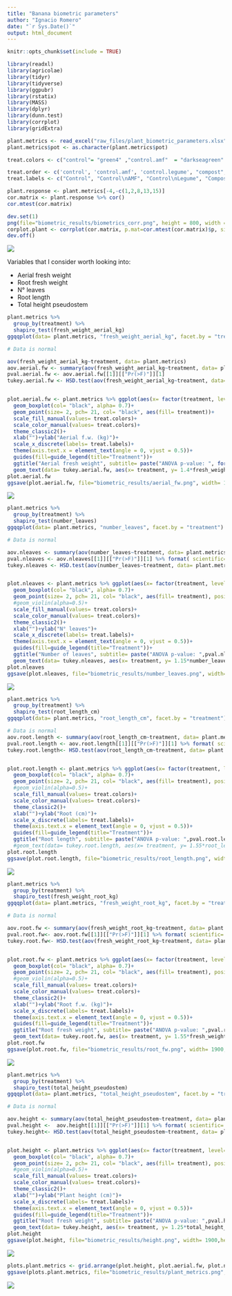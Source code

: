 ```yaml
---
title: "Banana biometric parameters"
author: "Ignacio Romero"
date: "`r Sys.Date()`"
output: html_document
---
```


```r
knitr::opts_chunk$set(include = TRUE)

```

```r
library(readxl)
library(agricolae)
library(tidyr)
library(tidyverse)
library(ggpubr)
library(rstatix)
library(MASS)
library(dplyr)
library(dunn.test)
library(corrplot)
library(gridExtra)
```

```r
plant.metrics <- read_excel("raw_files/plant_biometric_parameters.xlsx")
plant.metrics$pot <- as.character(plant.metrics$pot)
```

```r
treat.colors <- c("control"= "green4" ,"control.amf"  = "darkseagreen" , "chicken.manure"= "royalblue1", "cow.manure" = "red3","mo.pellet"= "darkorchid1","compost"="chocolate4","control.legumes"="darkolivegreen4")

treat.order <- c('control', 'control.amf', 'control.legume', "compost", "chicken.manure", "cow.manure", "mo.pellet") 
treat.labels <- c("Control", "Control\nAMF", "Control\nLegume", "Compost", "Chicken\nmanure", "Cow\nmanure", "Pellet")
```


```r
plant.response <- plant.metrics[-4,-c(1,2,8,13,15)]
cor.matrix <- plant.response %>% cor()
cor.mtest(cor.matrix)

dev.set(1)
png(file="biometric_results/biometrics_corr.png", height = 800, width = 800)
corplot.plant <- corrplot(cor.matrix, p.mat=cor.mtest(cor.matrix)$p, sig.level = 0.05, order= "hclust", type= "upper", method= "number", insig = "pch", pch=4,number.cex = 1.4, tl.cex =1.5)
dev.off()
```

![](biometric_results/biometrics_corr.png)

Variables that I consider worth looking into: 

* Aerial fresh weight 
* Root fresh weight
* N° leaves
* Root length
* Total height pseudostem


```r
plant.metrics %>% 
  group_by(treatment) %>% 
  shapiro_test(fresh_weight_aerial_kg)
ggqqplot(data= plant.metrics, "fresh_weight_aerial_kg", facet.by = "treatment")

# Data is normal

aov(fresh_weight_aerial_kg~treatment, data= plant.metrics)
aov.aerial.fw <- summary(aov(fresh_weight_aerial_kg~treatment, data= plant.metrics))
pval.aerial.fw <- aov.aerial.fw[[1]][["Pr(>F)"]][1]
tukey.aerial.fw <- HSD.test(aov(fresh_weight_aerial_kg~treatment, data= plant.metrics), "treatment")$groups %>% rownames_to_column(var= "treatment")


plot.aerial.fw <- plant.metrics %>% ggplot(aes(x= factor(treatment, level= treat.order), y= fresh_weight_aerial_kg, fill= treatment))+
  geom_boxplot(col= "black", alpha= 0.7)+
  geom_point(size= 2, pch= 21, col= "black", aes(fill= treatment))+
  scale_fill_manual(values= treat.colors)+
  scale_color_manual(values= treat.colors)+
  theme_classic2()+
  xlab("")+ylab("Aerial f.w. (kg)")+
  scale_x_discrete(labels= treat.labels)+
  theme(axis.text.x = element_text(angle = 0, vjust = 0.5))+
  guides(fill=guide_legend(title="Treatment"))+
  ggtitle("Aerial fresh weight", subtitle= paste("ANOVA p-value: ", format(pval.aerial.fw, scientific= TRUE, digits=2 ), sep= ""))+
  geom_text(data= tukey.aerial.fw, aes(x= treatment, y= 1.4*fresh_weight_aerial_kg, label= groups))
plot.aerial.fw
ggsave(plot.aerial.fw, file="biometric_results/aerial_fw.png", width= 1900,height= 1200, units= "px")
```

![](biometric_results/aerial_fw.png)

```r
plant.metrics %>% 
  group_by(treatment) %>% 
  shapiro_test(number_leaves)
ggqqplot(data= plant.metrics, "number_leaves", facet.by = "treatment")

# Data is normal

aov.nleaves <- summary(aov(number_leaves~treatment, data= plant.metrics))
pval.nleaves <- aov.nleaves[[1]][["Pr(>F)"]][1] %>% format( scientific= TRUE, digits=2 )
tukey.nleaves <- HSD.test(aov(number_leaves~treatment, data= plant.metrics), "treatment")$groups %>% rownames_to_column(var= "treatment")


plot.nleaves <- plant.metrics %>% ggplot(aes(x= factor(treatment, level= treat.order), y= number_leaves, fill= treatment))+
  geom_boxplot(col= "black", alpha= 0.7)+
  geom_point(size= 2, pch= 21, col= "black", aes(fill= treatment), position= position_jitter(width=0.1, height=0))+
  #geom_violin(alpha=0.5)+
  scale_fill_manual(values= treat.colors)+
  scale_color_manual(values= treat.colors)+
  theme_classic2()+
  xlab("")+ylab("N° leaves")+
  scale_x_discrete(labels= treat.labels)+
  theme(axis.text.x = element_text(angle = 0, vjust = 0.5))+
  guides(fill=guide_legend(title="Treatment"))+
  ggtitle("Number of leaves", subtitle= paste("ANOVA p-value: ",pval.nleaves , sep= ""))+
  geom_text(data= tukey.nleaves, aes(x= treatment, y= 1.15*number_leaves, label= groups))
plot.nleaves
ggsave(plot.nleaves, file="biometric_results/number_leaves.png", width= 1900,height= 1200, units= "px")
```

![](biometric_results/number_leaves.png)

```r
plant.metrics %>% 
  group_by(treatment) %>% 
  shapiro_test(root_length_cm)
ggqqplot(data= plant.metrics, "root_length_cm", facet.by = "treatment")

# Data is normal
aov.root.length <- summary(aov(root_length_cm~treatment, data= plant.metrics))
pval.root.length <- aov.root.length[[1]][["Pr(>F)"]][1] %>% format( scientific= TRUE, digits=2 )
tukey.root.length<- HSD.test(aov(root_length_cm~treatment, data= plant.metrics), "treatment")$groups %>% rownames_to_column(var= "treatment")


plot.root.length <- plant.metrics %>% ggplot(aes(x= factor(treatment, level= treat.order), y= root_length_cm, fill= treatment))+
  geom_boxplot(col= "black", alpha= 0.7)+
  geom_point(size= 2, pch= 21, col= "black", aes(fill= treatment), position= position_jitter(width=0.1, height=0))+
  #geom_violin(alpha=0.5)+
  scale_fill_manual(values= treat.colors)+
  scale_color_manual(values= treat.colors)+
  theme_classic2()+
  xlab("")+ylab("Root (cm)")+
  scale_x_discrete(labels= treat.labels)+
  theme(axis.text.x = element_text(angle = 0, vjust = 0.5))+
  guides(fill=guide_legend(title="Treatment"))+
  ggtitle("Root length", subtitle= paste("ANOVA p-value: ",pval.root.length, sep= ""))#+
  #geom_text(data= tukey.root.length, aes(x= treatment, y= 1.55*root_length_cm, label= groups))
plot.root.length
ggsave(plot.root.length, file="biometric_results/root_length.png", width= 1900,height= 1200, units= "px")
```

![](biometric_results/root_length.png)

```r
plant.metrics %>% 
  group_by(treatment) %>% 
  shapiro_test(fresh_weight_root_kg)
ggqqplot(data= plant.metrics, "fresh_weight_root_kg", facet.by = "treatment")

# Data is normal

aov.root.fw <- summary(aov(fresh_weight_root_kg~treatment, data= plant.metrics))
pval.root.fw<- aov.root.fw[[1]][["Pr(>F)"]][1] %>% format( scientific= TRUE, digits=2 )
tukey.root.fw<- HSD.test(aov(fresh_weight_root_kg~treatment, data= plant.metrics), "treatment")$groups %>% rownames_to_column(var= "treatment")


plot.root.fw <- plant.metrics %>% ggplot(aes(x= factor(treatment, level= treat.order), y= fresh_weight_root_kg, fill= treatment))+
  geom_boxplot(col= "black", alpha= 0.7)+
  geom_point(size= 2, pch= 21, col= "black", aes(fill= treatment), position= position_jitter(width=0.1, height=0))+
  #geom_violin(alpha=0.5)+
  scale_fill_manual(values= treat.colors)+
  scale_color_manual(values= treat.colors)+
  theme_classic2()+
  xlab("")+ylab("Root f.w. (kg)")+
  scale_x_discrete(labels= treat.labels)+
  theme(axis.text.x = element_text(angle = 0, vjust = 0.5))+
  guides(fill=guide_legend(title="Treatment"))+
  ggtitle("Root fresh weight", subtitle= paste("ANOVA p-value: ",pval.root.fw, sep= ""))+
  geom_text(data= tukey.root.fw, aes(x= treatment, y= 1.55*fresh_weight_root_kg, label= groups))
plot.root.fw
ggsave(plot.root.fw, file="biometric_results/root_fw.png", width= 1900,height= 1200, units= "px")
```

![](biometric_results/root_fw.png)

```r
plant.metrics %>% 
  group_by(treatment) %>% 
  shapiro_test(total_height_pseudostem)
ggqqplot(data= plant.metrics, "total_height_pseudostem", facet.by = "treatment")

# Data is normal

aov.height <- summary(aov(total_height_pseudostem~treatment, data= plant.metrics))
pval.height <-  aov.height[[1]][["Pr(>F)"]][1] %>% format( scientific= TRUE, digits=2 )
tukey.height<- HSD.test(aov(total_height_pseudostem~treatment, data= plant.metrics), "treatment")$groups %>% rownames_to_column(var= "treatment")


plot.height <- plant.metrics %>% ggplot(aes(x= factor(treatment, level= treat.order), y= total_height_pseudostem, fill= treatment))+
  geom_boxplot(col= "black", alpha= 0.7)+
  geom_point(size= 2, pch= 21, col= "black", aes(fill= treatment), position= position_jitter(width=0.1, height=0))+
  #geom_violin(alpha=0.5)+
  scale_fill_manual(values= treat.colors)+
  scale_color_manual(values= treat.colors)+
  theme_classic2()+
  xlab("")+ylab("Plant height (cm)")+
  scale_x_discrete(labels= treat.labels)+
  theme(axis.text.x = element_text(angle = 0, vjust = 0.5))+
  guides(fill=guide_legend(title="Treatment"))+
  ggtitle("Root fresh weight", subtitle= paste("ANOVA p-value: ",pval.height, sep= ""))+
  geom_text(data= tukey.height, aes(x= treatment, y= 1.25*total_height_pseudostem, label= groups))
plot.height
ggsave(plot.height, file="biometric_results/height.png", width= 1900,height= 1200, units= "px")
```

![](biometric_results/height.png)

```r
plots.plant.metrics <- grid.arrange(plot.height, plot.aerial.fw, plot.nleaves, plot.root.length, plot.root.fw)
ggsave(plots.plant.metrics, file="biometric_results/plant_metrics.png", width= 3800, height= 3600, units= "px")
```

![](biometric_results/plant_metrics.png)
